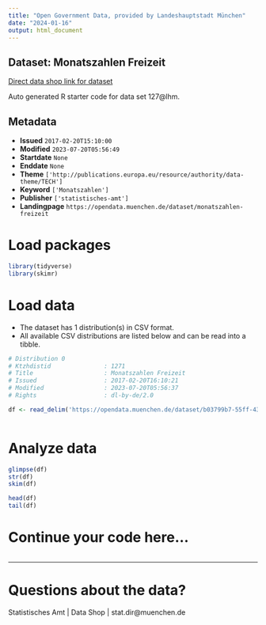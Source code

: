 ```yaml
---
title: "Open Government Data, provided by Landeshauptstadt München"
date: "2024-01-16"
output: html_document
---
```


## Dataset: Monatszahlen Freizeit

[Direct data shop link for dataset](https://opendata.muenchen.de/dataset/monatszahlen-freizeit)

Auto generated R starter code for data set 127@lhm.

## Metadata

- **Issued** `2017-02-20T15:10:00`
- **Modified** `2023-07-20T05:56:49`
- **Startdate** `None`
- **Enddate** `None`
- **Theme** `['http://publications.europa.eu/resource/authority/data-theme/TECH']`
- **Keyword** `['Monatszahlen']`
- **Publisher** `['statistisches-amt']`
- **Landingpage** `https://opendata.muenchen.de/dataset/monatszahlen-freizeit`


# Load packages

```r

library(tidyverse)
library(skimr)

```

# Load data

-   The dataset has 1 distribution(s) in CSV format.
-   All available CSV distributions are listed below and can be read into a tibble.

```r

# Distribution 0
# Ktzhdistid               : 1271
# Title                    : Monatszahlen Freizeit
# Issued                   : 2017-02-20T16:10:21
# Modified                 : 2023-07-20T05:56:37
# Rights                   : dl-by-de/2.0

df <- read_delim('https://opendata.muenchen.de/dataset/b03799b7-55ff-43d6-9931-79d4f445038d/resource/a5e6f0f9-8428-44a2-8f03-57d88c9ce6bc/download/monatszahlen2307_freizeit_10_07_23_nosum.csv')



```

# Analyze data

```r

glimpse(df)
str(df)
skim(df)

head(df)
tail(df)

```

# Continue your code here...

```r

```

------------------------------------------------------------------------

# Questions about the data?

Statistisches Amt | Data Shop | stat.dir@muenchen.de
